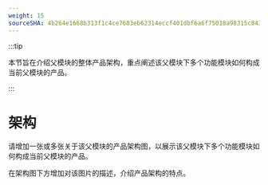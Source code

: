 ```yaml
---
weight: 15
sourceSHA: 4b264e1668b313f1c4ce7683eb62314eccf401dbf6a6f75018a98315c8435fad
---
```


:::tip

本节旨在介绍父模块的整体产品架构，重点阐述该父模块下多个功能模块如何构成当前父模块的产品。

:::

# 架构

请增加一张或多张关于该父模块的产品架构图，以展示该父模块下多个功能模块如何构成当前父模块的产品。

在架构图下方增加对该图片的描述，介绍产品架构的特点。
